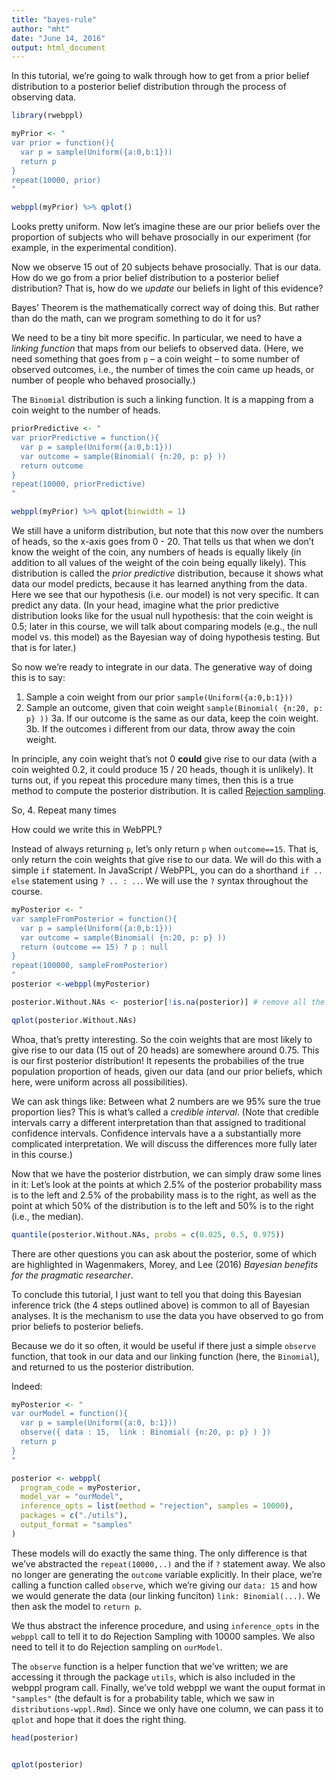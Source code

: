 ```yaml
---
title: "bayes-rule"
author: "mht"
date: "June 14, 2016"
output: html_document
---
```


In this tutorial, we're going to walk through how to get from a prior belief distribution to a posterior belief distribution through the process of observing data.

```r
library(rwebppl)
```

```r
myPrior <- "
var prior = function(){
  var p = sample(Uniform({a:0,b:1}))
  return p
}
repeat(10000, prior)
"

webppl(myPrior) %>% qplot()
```


Looks pretty uniform. 
Now let's imagine these are our prior beliefs over the proportion of subjects who will behave prosocially in our experiment (for example, in the experimental condition).

Now we observe 15 out of 20 subjects behave prosocially. 
That is our data. 
How do we go from a prior belief distribution to a posterior belief distribution? 
That is, how do we *update* our beliefs in light of this evidence?

Bayes' Theorem is the mathematically correct way of doing this. 
But rather than do the math, can we program something to do it for us?

We need to be a tiny bit more specific. 
In particular, we need to have a *linking function* that maps from our beliefs to observed data. 
(Here, we need something that goes from `p` -- a coin weight -- to some number of observed outcomes, i.e., the number of times the coin came up heads, or number of people who behaved prosocially.)

The `Binomial` distribution is such a linking function.
It is a mapping from a coin weight to the number of heads.

```r
priorPredictive <- "
var priorPredictive = function(){
  var p = sample(Uniform({a:0,b:1}))
  var outcome = sample(Binomial( {n:20, p: p} ))
  return outcome
}
repeat(10000, priorPredictive)
"

webppl(myPrior) %>% qplot(binwidth = 1)
```

We still have a uniform distribution, but note that this now over the numbers of heads, so the x-axis goes from 0 - 20. 
That tells us that when we don't know the weight of the coin, any numbers of heads is equally likely (in addition to all values of the weight of the coin being equally likely).
This distribution is called the *prior predictive* distribution, because it shows what data our model predicts, because it has learned anything from the data.
Here we see that our hypothesis (i.e. our model) is not very specific.
It can predict any data.
(In your head, imagine what the prior predictive distribution looks like for the usual null hypothesis: that the coin weight is 0.5; later in this course, we will talk about comparing models (e.g., the null model vs. this model) as the Bayesian way of doing hypothesis testing. But that is for later.)

So now we're ready to integrate in our data.
The generative way of doing this is to say: 

1. Sample a coin weight from our prior `sample(Uniform({a:0,b:1}))`
2. Sample an outcome, given that coin weight `sample(Binomial( {n:20, p: p} ))`
3a. If our outcome is the same as our data, keep the coin weight.
3b. If the outcomes i different from our data, throw away the coin weight.

In principle, any coin weight that's not 0 **could** give rise to our data (with a coin weighted 0.2, it could produce 15 / 20 heads, though it is unlikely).
It turns out, if you repeat this procedure many times, then this is a true method to compute the posterior distribution.
It is called [Rejection sampling](https://en.wikipedia.org/wiki/Rejection_sampling).

So,
4. Repeat many times

How could we write this in WebPPL?

Instead of always returning `p`, let's only return `p` when `outcome==15`. 
That is, only return the coin weights that give rise to our data.
We will do this with a simple `if` statement.
In JavaScript / WebPPL, you can do a shorthand `if .. else` statement using `? .. : .. `.
We will use the `?` syntax throughout the course.

```r
myPosterior <- "
var sampleFromPosterior = function(){
  var p = sample(Uniform({a:0,b:1}))
  var outcome = sample(Binomial( {n:20, p: p} ))
  return (outcome == 15) ? p : null 
}
repeat(100000, sampleFromPosterior)
"
posterior <-webppl(myPosterior) 

posterior.Without.NAs <- posterior[!is.na(posterior)] # remove all the NA's

qplot(posterior.Without.NAs)
```

Whoa, that's pretty interesting. 
So the coin weights that are most likely to give rise to our data (15 out of 20 heads) are somewhere around 0.75.
This is our first posterior distribution!
It repesents the probabilies of the true population proportion of heads, given our data (and our prior beliefs, which here, were uniform across all possibilities). 

We can ask things like: Between what 2 numbers are we 95% sure the true proportion lies? This is what's called a *credible interval*. 
(Note that credible intervals carry a different interpretation than that assigned to traditional confidence intervals. Confidence intervals have a a substantially more complicated interpretation. We will discuss the differences more fully later in this course.)

Now that we have the posterior distrbution, we can simply draw some lines in it: Let's look at the points at which 2.5% of the posterior probability mass is to the left and 2.5% of the probability mass is to the right, as well as the point at which 50% of the distribution is to the left and 50% is to the right (i.e., the median).

```r
quantile(posterior.Without.NAs, probs = c(0.025, 0.5, 0.975))
```

There are other questions you can ask about the posterior, some of which are highlighted in Wagenmakers, Morey, and Lee (2016) *Bayesian benefits for the pragmatic researcher*.

To conclude this tutorial, I just want to tell you that doing this Bayesian inference trick (the 4 steps outlined above) is common to all of Bayesian analyses. It is the mechanism to use the data you have observed to go from prior beliefs to posterior beliefs.

Because we do it so often, it would be useful if there just a simple `observe` function, that took in our data and our linking function (here, the `Binomial`), and returned to us the posterior distribution. 

Indeed:

```r
myPosterior <- "
var ourModel = function(){
  var p = sample(Uniform({a:0, b:1}))
  observe({ data : 15,  link : Binomial( {n:20, p: p} ) })
  return p
}
"

posterior <- webppl(
  program_code = myPosterior,
  model_var = "ourModel",
  inference_opts = list(method = "rejection", samples = 10000),
  packages = c("./utils"),
  output_format = "samples"
)
```

These models will do exactly the same thing. The only difference is that we've abstracted the `repeat(10000,..)` and the if `?` statement away.
We also no longer are generating the `outcome` variable explicitly.
In their place, we're calling a function called `observe`, which we're giving our `data: 15` and how we would generate the data (our linking funciton) `link: Binomial(...)`.
We then ask the model to `return p`.

We thus abstract the inference procedure, and using `inference_opts` in the `webppl` call to tell it to do Rejection Sampling with 10000 samples. 
We also need to tell it to do Rejection sampling on `ourModel`.

The `observe` function is a helper function that we've written; we are accessing it through the package `utils`, which is also included in the webppl program call. 
Finally, we've told webppl we want the ouput format in `"samples"` (the default is for a probability table, which we saw in `distributions-wppl.Rmd`).
Since we only have one column, we can pass it to `qplot` and hope that it does the right thing.

```r
head(posterior)


qplot(posterior)
```

